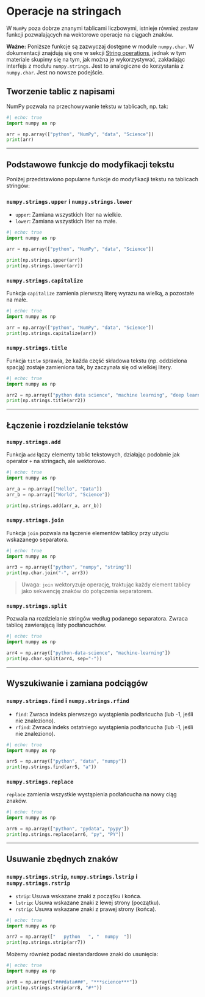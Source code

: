 # Operacje na stringach

W `NumPy` poza dobrze znanymi tablicami liczbowymi, istnieje również zestaw funkcji pozwalających na wektorowe operacje na ciągach znaków. 


**Ważne:** Poniższe funkcje są zazwyczaj dostępne w module `numpy.char`. W dokumentacji znajdują się one w sekcji [String operations](https://numpy.org/doc/stable/reference/routines.strings.html), jednak w tym materiale skupimy się na tym, jak można je wykorzystywać, zakładając interfejs z modułu `numpy.strings`. Jest to analogiczne do korzystania z `numpy.char`. Jest no nowsze podejście.


## Tworzenie tablic z napisami

NumPy pozwala na przechowywanie tekstu w tablicach, np. tak:

```python
#| echo: true
import numpy as np

arr = np.array(["python", "NumPy", "data", "Science"])
print(arr)
```

---

## Podstawowe funkcje do modyfikacji tekstu

Poniżej przedstawiono popularne funkcje do modyfikacji tekstu na tablicach stringów:

### `numpy.strings.upper` i `numpy.strings.lower`

- `upper`: Zamiana wszystkich liter na wielkie.
- `lower`: Zamiana wszystkich liter na małe.

```python
#| echo: true
import numpy as np

arr = np.array(["python", "NumPy", "data", "Science"])

print(np.strings.upper(arr))
print(np.strings.lower(arr))

```

### `numpy.strings.capitalize`

Funkcja `capitalize` zamienia pierwszą literę wyrazu na wielką, a pozostałe na małe.

```python
#| echo: true
import numpy as np

arr = np.array(["python", "NumPy", "data", "Science"])
print(np.strings.capitalize(arr))

```

### `numpy.strings.title`

Funkcja `title` sprawia, że każda część składowa tekstu (np. oddzielona spacją) zostaje zamieniona tak, by zaczynała się od wielkiej litery.

```python
#| echo: true
import numpy as np

arr2 = np.array(["python data science", "machine learning", "deep learning"])
print(np.strings.title(arr2))
```

---

## Łączenie i rozdzielanie tekstów

### `numpy.strings.add`

Funkcja `add` łączy elementy tablic tekstowych, działając podobnie jak operator `+` na stringach, ale wektorowo.

```python
#| echo: true
import numpy as np

arr_a = np.array(["Hello", "Data"])
arr_b = np.array(["World", "Science"])

print(np.strings.add(arr_a, arr_b))
```

### `numpy.strings.join`

Funkcja `join` pozwala na łączenie elementów tablicy przy użyciu wskazanego separatora.

```python
#| echo: true
import numpy as np

arr3 = np.array(["python", "numpy", "string"])
print(np.char.join("-", arr3))

```

> Uwaga: `join` wektoryzuje operację, traktując każdy element tablicy jako sekwencję znaków do połączenia separatorem.

### `numpy.strings.split`

Pozwala na rozdzielanie stringów według podanego separatora. Zwraca tablicę zawierającą listy podłańcuchów.

```python
#| echo: true
import numpy as np

arr4 = np.array(["python-data-science", "machine-learning"])
print(np.char.split(arr4, sep="-"))
```

---

## Wyszukiwanie i zamiana podciągów

### `numpy.strings.find` i `numpy.strings.rfind`

- `find`: Zwraca indeks pierwszego wystąpienia podłańcucha (lub -1, jeśli nie znaleziono).
- `rfind`: Zwraca indeks ostatniego wystąpienia podłańcucha (lub -1, jeśli nie znaleziono).

```python
#| echo: true
import numpy as np

arr5 = np.array(["python", "data", "numpy"])
print(np.strings.find(arr5, "a"))
```

### `numpy.strings.replace`

`replace` zamienia wszystkie wystąpienia podłańcucha na nowy ciąg znaków.

```python
#| echo: true
import numpy as np

arr6 = np.array(["python", "pydata", "pypy"])
print(np.strings.replace(arr6, "py", "PY"))

```

---

## Usuwanie zbędnych znaków

### `numpy.strings.strip`, `numpy.strings.lstrip` i `numpy.strings.rstrip`

- `strip`: Usuwa wskazane znaki z początku i końca.
- `lstrip`: Usuwa wskazane znaki z lewej strony (początku).
- `rstrip`: Usuwa wskazane znaki z prawej strony (końca).

```python
#| echo: true
import numpy as np

arr7 = np.array(["   python   ", "  numpy  "])
print(np.strings.strip(arr7))

```

Możemy również podać niestandardowe znaki do usunięcia:

```python
#| echo: true
import numpy as np

arr8 = np.array(["###data###", "***science***"])
print(np.strings.strip(arr8, "#*"))

```